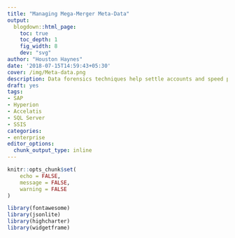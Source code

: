 ---
title: "Managing Mega-Merger Meta-Data"
output:
  blogdown::html_page:
    toc: true
    toc_depth: 1
    fig_width: 8
    dev: "svg"
author: "Houston Haynes"
date: '2018-07-15T14:59:43+05:30'
cover: /img/Meta-data.png
description: Data forensics techniques help settle accounts and speed pay-outs to creatives at a major global content distributor
draft: yes
tags:
- SAP
- Hyperion
- Accelatis
- SQL Server
- SSIS
categories: 
- enterprise
editor_options: 
  chunk_output_type: inline
---
```{r setup, include=FALSE}
knitr::opts_chunk$set(
	echo = FALSE,
	message = FALSE,
	warning = FALSE
)

library(fontawesome)
library(jsonlite)
library(highcharter)
library(widgetframe)
```

